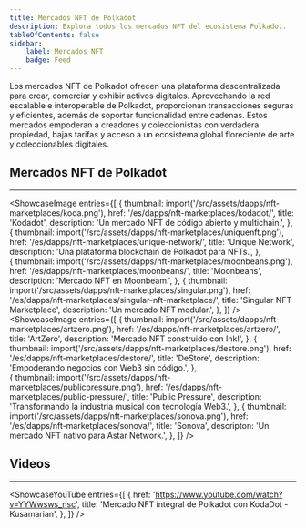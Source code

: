 ```yaml
---
title: Mercados NFT de Polkadot
description: Explora todos los mercados NFT del ecosistema Polkadot.
tableOfContents: false
sidebar: 
    label: Mercados NFT
    badge: Feed
---
```




Los mercados NFT de Polkadot ofrecen una plataforma descentralizada para crear, comerciar y exhibir activos digitales. Aprovechando la red escalable e interoperable de Polkadot, proporcionan transacciones seguras y eficientes, además de soportar funcionalidad entre cadenas. Estos mercados empoderan a creadores y coleccionistas con verdadera propiedad, bajas tarifas y acceso a un ecosistema global floreciente de arte y coleccionables digitales.

## Mercados NFT de Polkadot
----------------
<ShowcaseImage
  entries={[
        {
      thumbnail: import('/src/assets/dapps/nft-marketplaces/koda.png'),
      href: '/es/dapps/nft-marketplaces/kodadot/',
      title: 'Kodadot',
      description: 'Un mercado NFT de código abierto y multichain.',
    },
                     {
      thumbnail: import('/src/assets/dapps/nft-marketplaces/uniquenft.png'),
      href: '/es/dapps/nft-marketplaces/unique-network/',
      title: 'Unique Network',
      description: 'Una plataforma blockchain de Polkadot para NFTs.',
      },  
    {
      thumbnail: import('/src/assets/dapps/nft-marketplaces/moonbeans.png'),
      href: '/es/dapps/nft-marketplaces/moonbeans/',
      title: 'Moonbeans',
      description: 'Mercado NFT en Moonbeam.',
      },
              {
      thumbnail: import('/src/assets/dapps/nft-marketplaces/singular.png'),
      href: '/es/dapps/nft-marketplaces/singular-nft-marketplace/',
      title: 'Singular NFT Marketplace',
      description: 'Un mercado NFT modular.',
    },
  ]}
/>
<ShowcaseImage
  entries={[
        {
      thumbnail: import('/src/assets/dapps/nft-marketplaces/artzero.png'),
      href: '/es/dapps/nft-marketplaces/artzero/',
      title: 'ArtZero',
      description: 'Mercado NFT construido con Ink!',
    },
                     {
      thumbnail: import('/src/assets/dapps/nft-marketplaces/destore.png'),
      href: '/es/dapps/nft-marketplaces/destore/',
      title: 'DeStore',
      description: 'Empoderando negocios con Web3 sin código.',
      },  
    {
      thumbnail: import('/src/assets/dapps/nft-marketplaces/publicpressure.png'),
      href: '/es/dapps/nft-marketplaces/public-pressure/',
      title: 'Public Pressure',
      description: 'Transformando la industria musical con tecnología Web3.',
      },
              {
      thumbnail: import('/src/assets/dapps/nft-marketplaces/sonova.png'),
      href: '/es/dapps/nft-marketplaces/sonova/',
      title: 'Sonova',
      descripton: 'Un mercado NFT nativo para Astar Network.',
    },
  ]}
/>

## Videos
----------------
<ShowcaseYouTube
  entries={[
    {
      href: 'https://www.youtube.com/watch?v=YYWwsws_nsc',
      title: 'Mercado NFT integral de Polkadot con KodaDot - Kusamarian',
    },
  ]}
/>
